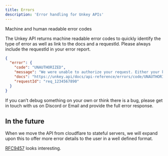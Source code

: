 ```yaml
---
title: Errors
description: 'Error handling for Unkey APIs'
---
```



Machine and human readable error codes

The Unkey API returns machine readable error codes to quickly identify the type of error as well as link to the docs and a requestId. Please always include the requestId in your error report.

```json
{
  "error": {
    "code": "UNAUTHORIZED",
    "message": "We were unable to authorize your request. Either your key was missing, malformed or does not have the required permissions.",
    "docs": "https://unkey.api/docs/api-reference/errors/code/UNAUTHORIZED",
    "requestId": "req_1234567890"
  }
}
```

If you can’t debug something on your own or think there is a bug, please get in touch with us on Discord or Email and provide the full error response.


## In the future

When we move the API from cloudflare to stateful servers, we will expand upon this 
to offer more error details to the user in a well defined format.


[RFC9457](https://www.rfc-editor.org/rfc/rfc9457.html) looks interesting.
